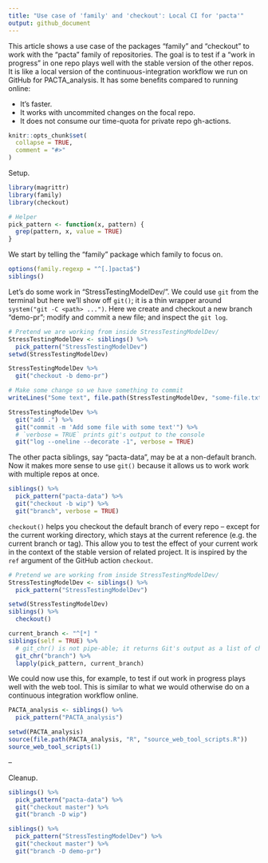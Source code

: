 ```yaml
---
title: "Use case of 'family' and 'checkout': Local CI for 'pacta'"
output: github_document
---
```


This article shows a use case of the packages "family" and "checkout" to work
with the "pacta" family of repositories. The goal is to test if a "work in
progress" in one repo plays well with the stable version of the other repos. It
is like a local version of the continuous-integration workflow we run on GitHub
for PACTA_analysis. It has some benefits compared to running online:

* It's faster.
* It works with uncommited changes on the focal repo.
* It does not consume our time-quota for private repo gh-actions.

```r
knitr::opts_chunk$set(
  collapse = TRUE,
  comment = "#>"
)
```

Setup.

```r
library(magrittr)
library(family)
library(checkout)

# Helper
pick_pattern <- function(x, pattern) {
  grep(pattern, x, value = TRUE)
}
```

We start by telling the "family" package which family to focus on.

```r
options(family.regexp = "^[.]pacta$")
siblings()
```

Let's do some work in "StressTestingModelDev/". We could use `git` from the
terminal but here we'll show off `git()`; it is a thin wrapper around
`system("git -C <path> ...")`. Here we create and checkout a new branch
"demo-pr"; modify and commit a new file; and inspect the `git log`.

```r
# Pretend we are working from inside StressTestingModelDev/
StressTestingModelDev <- siblings() %>% 
  pick_pattern("StressTestingModelDev")
setwd(StressTestingModelDev)

StressTestingModelDev %>% 
  git("checkout -b demo-pr")

# Make some change so we have something to commit
writeLines("Some text", file.path(StressTestingModelDev, "some-file.txt"))

StressTestingModelDev %>% 
  git("add .") %>% 
  git("commit -m 'Add some file with some text'") %>%
  # `verbose = TRUE` prints git's output to the console
  git("log --oneline --decorate -1", verbose = TRUE)
```

The other pacta siblings, say "pacta-data", may be at a non-default branch. Now
it makes more sense to use `git()` because it allows us to work work with
multiple repos at once.

```r
siblings() %>% 
  pick_pattern("pacta-data") %>% 
  git("checkout -b wip") %>%
  git("branch", verbose = TRUE)
```

`checkout()` helps you checkout the default branch of every repo -- except for
the current working directory, which stays at the current reference (e.g. the
current branch or tag). This allow you to test the effect of your current work
in the context of the stable version of related project. It is inspired by the
`ref` argument of the GitHub action `checkout`.

```r
# Pretend we are working from inside StressTestingModelDev/
StressTestingModelDev <- siblings() %>% 
  pick_pattern("StressTestingModelDev")

setwd(StressTestingModelDev)
siblings() %>% 
  checkout()

current_branch <- "^[*] "
siblings(self = TRUE) %>%
  # git_chr() is not pipe-able; it returns Git's output as a list of characters
  git_chr("branch") %>% 
  lapply(pick_pattern, current_branch)
```

We could now use this, for example, to test if out work in progress plays well
with the web tool. This is similar to what we would otherwise do on a continuous
integration workflow online.

```r
PACTA_analysis <- siblings() %>% 
  pick_pattern("PACTA_analysis")

setwd(PACTA_analysis)
source(file.path(PACTA_analysis, "R", "source_web_tool_scripts.R"))
source_web_tool_scripts(1)
```

--

Cleanup.

```r
siblings() %>% 
  pick_pattern("pacta-data") %>% 
  git("checkout master") %>% 
  git("branch -D wip")

siblings() %>% 
  pick_pattern("StressTestingModelDev") %>% 
  git("checkout master") %>% 
  git("branch -D demo-pr")
```

